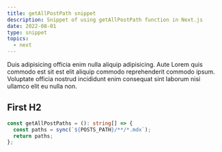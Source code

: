 ```yaml
---
title: getAllPostPath snippet
description: Snippet of using getAllPostPath function in Next.js
date: 2022-08-01
type: snippet
topics:
  - next
---
```


Duis adipisicing officia enim nulla aliquip adipisicing. Aute Lorem quis commodo est sit est elit aliquip commodo reprehenderit commodo ipsum. Voluptate officia nostrud incididunt enim consequat sint laborum nisi ullamco elit eu nulla non.

## First H2

```ts
const getAllPostPaths = (): string[] => {
  const paths = sync(`${POSTS_PATH}/**/*.mdx`);
  return paths;
};
```
